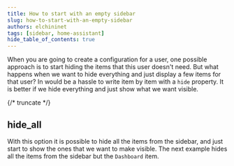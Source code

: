```yaml
---
title: How to start with an empty sidebar
slug: how-to-start-with-an-empty-sidebar
authors: elchininet
tags: [sidebar, home-assistant]
hide_table_of_contents: true
---
```


When you are going to create a configuration for a user, one possible approach is to start hiding the items that this user doesn't need. But what happens when we want to hide everything and just display a few items for that user? In would be a hassle to write item by item with a `hide` property. It is better if we hide everything and just show what we want visible.

{/* truncate */}


## hide_all

With this option it is possible to hide all the items from the sidebar, and just start to show the ones that we want to make visible. The next example hides all the items from the sidebar but the `Dashboard` item.

<Example />